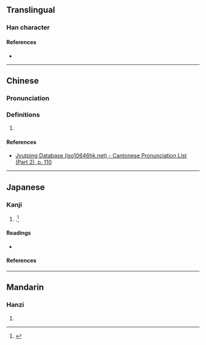 {{character info}}
==Translingual==

===Han character===
{{Han char|rn=61|rad=心|as=12|sn=16|four=|canj=DKP|ids=⿱𢽟心}}

====References====
* {{Han ref|kx=0402.220|dkj=11216|dj=0743.010|hdz=42350.010|uh=6197|ud=24983}}

----

==Chinese==
{{zh-forms}}

===Pronunciation===
{{zh-pron
|m=yìn
|m-s=
|dg=
|c=jan6
|c-t=
|g=
|h=pfs=
|j=
|mb=
|md=
|mn=
|mn-t=
|w=
|x=
|mc=y
|oc=y
|cat=n
}}

===Definitions===
{{head|zh|Han character}}

# {{rfdef|zh}}

====References====
* [http://www.iso10646hk.net/jp/document/download.jsp Jyutping Database (iso10646hk.net) - Cantonese Pronunciation List (Part 2), p. 110]

----

==Japanese==

===Kanji===
{{ja-kanji|grade=|rs=心12}}

# {{alternative form of|ja|憖}}.<ref name="gakken">{{cite-book|year=2002|author=Akiyasu Tōdō [''et al.'']|title=漢字源|ISBN=978-4053008893|passage=憖 憗}}</ref>

====Readings====
* {{ja-readings|on=ぎん,きん|kun=なまじいに}}

====References====
<references/>

----

==Mandarin==

===Hanzi===
{{cmn-hanzi|pin=[[yìn]] ([[yin4]])|wg=yin<sup>4</sup>}}

# {{rfdef|cmn|sort=心12}}